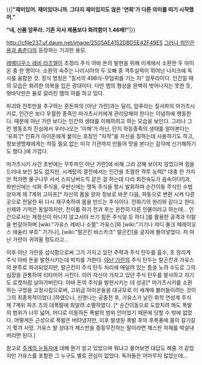 {{|'''"재미있어. 재미있다니까. 그다지 재미있지도 않은 '연회'가 다른 의미를 띠기 시작했어."'''

'''"네, 신품 암푸라. 기존 자사 제품보다 화려함이 1.46배!"'''|}}

http://cfile237.uf.daum.net/image/2505AE4152DBD5E42F49E5
[[그러나 죄인은 용과 춤춘다]]의 등장하는 기괴한 용모.

[[레메디우스 레비 라즈엘]]이 초정리 주식 아바 돈의 발현을 위해 이계에서 소환한 두 아이온 중 한 명이다. 소환의 숙주는 나리시아의 두 오빠 중 격투실력이 뛰어난 나지크에 독사를 융합한 것. 정식 명칭은 "질서의 498식-무덤위를 기는 자" 암푸라이다. 인간일 때의 모습은 화려한 의복을 입은 광대이다. 다만 뱀의 형상을 완벽히 벗어나지는 못한 듯, 혓바닥만은 둘로 갈라진 뱀의 혀를 하고 있다.

파괴와 전투만을 추구하는 혼돈파의 [야난 가란]과는 달리, 암푸라는 질서파의 마가츠시키로, 인간은 보다 우월한 종족인 마가츠시키에게 관리당해야 한다는 이념하에 행동한다. 때문에 야난 가란 보다는 인간의 생태를 이해하려고 하는 모습을 보인다. 그러나 그런 행동조차 진심에서 우러나오는 '이해'가 아닌, 단지 하등종족의 생태를 알아본다는 '유희'[* 인류가 아이온에게 붙이는 호칭인 "자작"을 자신을 칭하는데 사용하기도 하고, 정보생명체에게는 하등 필요 없는 미각 기관까지 만들어 맛을 본다는 감각에 신기해하기도 했다.]에 가깝다.

마가츠시키 사건 초반에는 무투파인 야난 가란]에 비해 그리 강해 보이지 않았으며 힘을 드러내 보인 일도 없지만, 시계탑의 결전에서는 인간을 초월한 격투 능력[* 대충 한 가지만 적자면 물구나무 서서 스피닝버드킥 같은 걸 하는데 다리 회전속도가 음속이다!]과, 좌반신에는 석화 주식을, 우반신에는 맹독 주식을 항시 발휘하며 순간이동 주식인 수법 양자계 제 7계위 고아프[* 자신의 몸을 양자 정보로 바꾼 다음, 파동으로 변환 시켜 다른 곳으로 전달한 뒤 다시 재구축하여 몸을 만드는 주식이다. 전화기의 원리와 같다고 한다. 신체와 기억은 동일하지만, 전이를 하기 전과 후는 완전히 다른 인물이라고 하는데... 인간으로서는 제정신이 아니지 않고서야 쓰기 힘든 주식일 듯 하다.]를 활용한 공격과 이탈을 번갈아하며 [wiki:"가유스 레비나 소렐" 가유스]와 [wiki:"기기나 쟈디 돌크 메레이오스 애슐리 부흐" 기기나], [wiki:"랄곤킨 바스카크" 랄곤킨]을 궁지에 몰아넣었다. 저 야난 가란이 귀여울 정도라고...

이후 야난 가란을 섭식함으로써 그가 가지고 있던 주력과 주식 탄두를 흡수, 초 정리계 주식 아바 돈을 발현시키는데 박차를 가한다. [[야난 가란]]의 주식 탄두는 랄곤킨과 가유스의 분투로 파괴되었지만, 랄곤킨이 주식 탄두 처리에 매달려 있는 틈을 노려 수도로 그의 심장을 관통하여 리타이어 시킨다. 이어 자신이 가지고 있던 주식 탄두를 발사하고 자기도 로켓처럼 날아가버린다.  아바 돈의 주식을 발현시키는 데 성공[* 마가츠시키를 소환하는 구멍을 고정시킴으로써, 고위급 아이온들을 대규모로 이 세계에 불러들이려는 것이 그의 최종목적이었다.]하였으나, 신명나는 공중전 후, 가유스가 날린 화학 연성계 주식 제 7계위 파즈 즈의 대폭발에 휘말려 소멸하였다. [* 순간이동으로 도망치려 해도 폭발의 범위가 너무 넓어, 어디로 이동하든 폭발의 범위 안이었기 때문에 당할 수 밖에 없었다. 어떻게든 근성으로 폭발은 버텨냈지만, 이후 발생된 폭발 후의 후폭풍에 몸이 갈기갈기 찢겨 사망. 가유스 왈 상대가 체스판을 종횡무진하는 말이라면 체스판 자체를 박살내버리면 된다.] 

참고로 [[주계의 눈동자]]에 대해 뭔가 알고 있었으며 뭐냐고 물어보면 대답도 해줄 거 같았지만 가유스를 포함한 그 누구도 별로 관심이 없었다. 독자들은 어마무지 많았는데...
